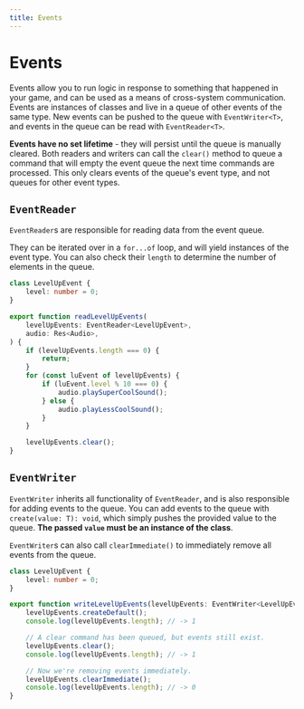 ```yaml
---
title: Events
---
```



# Events

Events allow you to run logic in response to something that happened in your
game, and can be used as a means of cross-system communication. Events are
instances of classes and live in a queue of other events of the same type. New
events can be pushed to the queue with `EventWriter<T>`, and events in the queue
can be read with `EventReader<T>`.

**Events have no set lifetime** - they will persist until the queue is manually
cleared. Both readers and writers can call the `clear()` method to queue a
command that will empty the event queue the next time commands are processed.
This only clears events of the queue's event type, and not queues for other
event types.

## `EventReader`

`EventReader`s are responsible for reading data from the event queue.

They can be iterated over in a `for...of` loop, and will yield instances of the
event type. You can also check their `length` to determine the number of
elements in the queue.

```ts
class LevelUpEvent {
	level: number = 0;
}

export function readLevelUpEvents(
	levelUpEvents: EventReader<LevelUpEvent>,
	audio: Res<Audio>,
) {
	if (levelUpEvents.length === 0) {
		return;
	}
	for (const luEvent of levelUpEvents) {
		if (luEvent.level % 10 === 0) {
			audio.playSuperCoolSound();
		} else {
			audio.playLessCoolSound();
		}
	}

	levelUpEvents.clear();
}
```

## `EventWriter`

`EventWriter` inherits all functionality of `EventReader`, and is also
responsible for adding events to the queue. You can add events to the queue with
`create(value: T): void`, which simply pushes the provided value to the queue.
**The passed `value` must be an instance of the class**.

`EventWriter`s can also call `clearImmediate()` to immediately remove all events
from the queue.

```ts
class LevelUpEvent {
	level: number = 0;
}

export function writeLevelUpEvents(levelUpEvents: EventWriter<LevelUpEvent>) {
	levelUpEvents.createDefault();
	console.log(levelUpEvents.length); // -> 1

	// A clear command has been queued, but events still exist.
	levelUpEvents.clear();
	console.log(levelUpEvents.length); // -> 1

	// Now we're removing events immediately.
	levelUpEvents.clearImmediate();
	console.log(levelUpEvents.length); // -> 0
}
```
